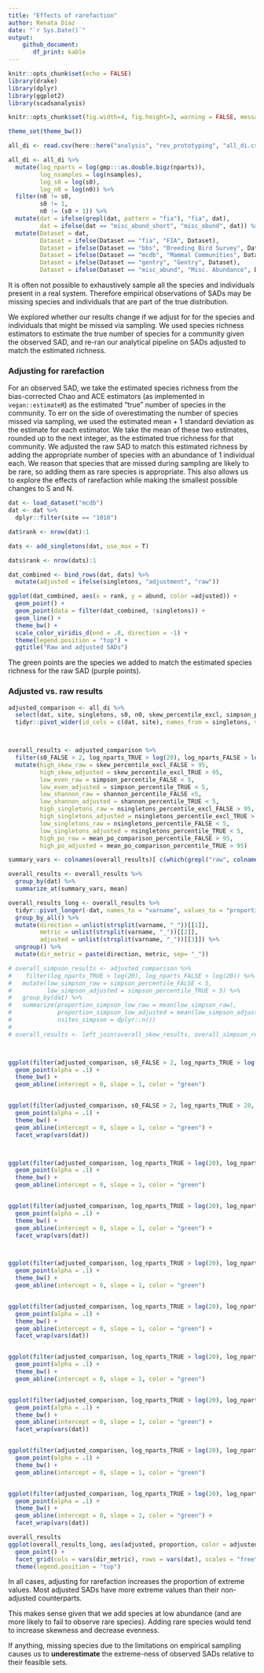 ```yaml
---
title: "Effects of rarefaction"
author: Renata Diaz
date: "`r Sys.Date()`"
output: 
    github_document:
       df_print: kable
---
```


```r
knitr::opts_chunk$set(echo = FALSE)
library(drake)
library(dplyr)
library(ggplot2)
library(scadsanalysis)

knitr::opts_chunk$set(fig.width=4, fig.height=3, warning = FALSE, message = FALSE) 

theme_set(theme_bw())

all_di <- read.csv(here::here("analysis", "rev_prototyping", "all_di.csv"), stringsAsFactors = F)

all_di <- all_di %>%
  mutate(log_nparts = log(gmp:::as.double.bigz(nparts)),
         log_nsamples = log(nsamples),
         log_s0 = log(s0),
         log_n0 = log(n0)) %>%
  filter(n0 != s0,
         s0 != 1,
         n0 != (s0 + 1)) %>%
  mutate(dat = ifelse(grepl(dat, pattern = "fia"), "fia", dat),
         dat = ifelse(dat == "misc_abund_short", "misc_abund", dat)) %>%
  mutate(Dataset = dat,
         Dataset = ifelse(Dataset == "fia", "FIA", Dataset),
         Dataset = ifelse(Dataset == "bbs", "Breeding Bird Survey", Dataset),
         Dataset = ifelse(Dataset == "mcdb", "Mammal Communities", Dataset),
         Dataset = ifelse(Dataset == "gentry", "Gentry", Dataset),
         Dataset = ifelse(Dataset == "misc_abund", "Misc. Abundance", Dataset))
```

It is often not possible to exhaustively sample all the species and individuals present in a real system. Therefore empirical observations of SADs may be missing species and individuals that are part of the true distribution. 

We explored whether our results change if we adjust for for the species and individuals that might be missed via sampling. We used species richness estimators to estimate the true number of species for a community given the observed SAD, and re-ran our analytical pipeline on SADs adjusted to match the estimated richness.

### Adjusting for rarefaction

For an observed SAD, we take the estimated species richness from the bias-corrected Chao and ACE estimators (as implemented in `vegan::estimateR`) as the estimated "true" number of species in the community. To err on the side of overestimating the number of species missed via sampling, we used the estimated mean + 1 standard deviation as the estimate for each estimator. We take the mean of these two estimates, rounded up to the next integer, as the estimated true richness for that community. We adjusted the raw SAD to match this estimated richness by adding the appropriate number of species with an abundance of 1 individual each. We reason that species that are missed during sampling are likely to be rare, so adding them as rare species is appropriate. This also allows us to explore the effects of rarefaction while making the smallest possible changes to S and N. 

```r

dat <- load_dataset("mcdb")
dat <- dat %>%
  dplyr::filter(site == "1010") 

dat$rank <- nrow(dat):1

dats <- add_singletons(dat, use_max = T) 

dats$rank <- nrow(dats):1

dat_combined <- bind_rows(dat, dats) %>%
  mutate(adjusted = ifelse(singletons, "adjustment", "raw"))

ggplot(dat_combined, aes(x = rank, y = abund, color =adjusted)) +
  geom_point() +
  geom_point(data = filter(dat_combined, !singletons)) + 
  geom_line() +
  theme_bw() +
  scale_color_viridis_d(end = .8, direction = -1) +
  theme(legend.position = "top") +
  ggtitle("Raw and adjusted SADs")

```

The green points are the species we added to match the estimated species richness for the raw SAD (purple points).


### Adjusted vs. raw results

```r

adjusted_comparison <- all_di %>%
  select(dat, site, singletons, s0, n0, skew_percentile_excl, simpson_percentile, shannon_percentile, nsingletons_percentile_excl, nsingletons_percentile, mean_po_comparison_percentile, log_nparts) %>%
  tidyr::pivot_wider(id_cols = c(dat, site), names_from = singletons, values_from = c(s0, n0, skew_percentile_excl, simpson_percentile, shannon_percentile, nsingletons_percentile_excl, nsingletons_percentile, mean_po_comparison_percentile, log_nparts))



overall_results <- adjusted_comparison %>%
  filter(s0_FALSE > 2, log_nparts_TRUE > log(20), log_nparts_FALSE > log(20)) %>%
  mutate(high_skew_raw = skew_percentile_excl_FALSE > 95,
         high_skew_adjusted = skew_percentile_excl_TRUE > 95,
         low_even_raw = simpson_percentile_FALSE < 5,
         low_even_adjusted = simpson_percentile_TRUE < 5,
         low_shannon_raw = shannon_percentile_FALSE <5,
         low_shannon_adjusted = shannon_percentile_TRUE < 5,
         high_singletons_raw = nsingletons_percentile_excl_FALSE > 95,
         high_singletons_adjusted = nsingletons_percentile_excl_TRUE > 95,
         low_singletons_raw = nsingletons_percentile_FALSE < 5,
         low_singletons_adjusted = nsingletons_percentile_TRUE < 5,
         high_po_raw = mean_po_comparison_percentile_FALSE > 95,
         high_po_adjusted = mean_po_comparison_percentile_TRUE > 95)

summary_vars <- colnames(overall_results)[ c(which(grepl("raw", colnames(overall_results))), which(grepl("adjusted", colnames(overall_results))))]

overall_results <- overall_results %>%
  group_by(dat) %>%
  summarize_at(summary_vars, mean)

overall_results_long <- overall_results %>%
  tidyr::pivot_longer(-dat, names_to = "varname", values_to = "proportion") %>%
  group_by_all() %>%
  mutate(direction = unlist(strsplit(varname, "_"))[[1]],
         metric = unlist(strsplit(varname, "_"))[[2]],
         adjusted = unlist(strsplit(varname, "_"))[[3]]) %>%
  ungroup() %>%
  mutate(dir_metric = paste(direction, metric, sep= "_"))

# overall_simpson_results <- adjusted_comparison %>%
#    filter(log_nparts_TRUE > log(20), log_nparts_FALSE > log(20)) %>%
#   mutate(low_simpson_raw = simpson_percentile_FALSE < 5,
#          low_simpson_adjusted = simpson_percentile_TRUE < 5) %>%
#   group_by(dat) %>%
#   summarize(proportion_simpson_low_raw = mean(low_simpson_raw),
#             proportion_simpson_low_adjusted = mean(low_simpson_adjusted),
#             nsites_simpson = dplyr::n())
# 
# overall_results <- left_join(overall_skew_results, overall_simpson_results)



ggplot(filter(adjusted_comparison, s0_FALSE > 2, log_nparts_TRUE > log(20), log_nparts_FALSE > 20), aes(skew_percentile_excl_FALSE, skew_percentile_excl_TRUE)) +
  geom_point(alpha = .1) +
  theme_bw() +
  geom_abline(intercept = 0, slope = 1, color = "green")


ggplot(filter(adjusted_comparison, s0_FALSE > 2, log_nparts_TRUE > 20, log_nparts_FALSE > log(20)), aes(skew_percentile_excl_FALSE, skew_percentile_excl_TRUE)) +
  geom_point(alpha = .1) +
  theme_bw() +
  geom_abline(intercept = 0, slope = 1, color = "green") +
  facet_wrap(vars(dat)) 



ggplot(filter(adjusted_comparison, log_nparts_TRUE > log(20), log_nparts_FALSE > log(20)), aes(simpson_percentile_FALSE, simpson_percentile_TRUE)) +
  geom_point(alpha = .1) +
  theme_bw() +
  geom_abline(intercept = 0, slope = 1, color = "green")


ggplot(filter(adjusted_comparison, log_nparts_TRUE > log(20), log_nparts_FALSE > log(20)), aes(simpson_percentile_FALSE, simpson_percentile_TRUE)) +
  geom_point(alpha = .1) +
  theme_bw() +
  geom_abline(intercept = 0, slope = 1, color = "green") +
  facet_wrap(vars(dat)) 



ggplot(filter(adjusted_comparison, log_nparts_TRUE > log(20), log_nparts_FALSE > log(20)), aes(shannon_percentile_FALSE, shannon_percentile_TRUE)) +
  geom_point(alpha = .1) +
  theme_bw() +
  geom_abline(intercept = 0, slope = 1, color = "green")


ggplot(filter(adjusted_comparison, log_nparts_TRUE > log(20), log_nparts_FALSE > log(20)), aes(shannon_percentile_FALSE, shannon_percentile_TRUE)) +
  geom_point(alpha = .1) +
  theme_bw() +
  geom_abline(intercept = 0, slope = 1, color = "green") +
  facet_wrap(vars(dat))


ggplot(filter(adjusted_comparison, log_nparts_TRUE > log(20), log_nparts_FALSE > log(20)), aes(nsingletons_percentile_excl_FALSE, nsingletons_percentile_excl_TRUE)) +
  geom_point(alpha = .1) +
  theme_bw() +
  geom_abline(intercept = 0, slope = 1, color = "green")


ggplot(filter(adjusted_comparison, log_nparts_TRUE > log(20), log_nparts_FALSE > log(20)), aes(nsingletons_percentile_excl_FALSE, nsingletons_percentile_excl_TRUE)) +
  geom_point(alpha = .1) +
  theme_bw() +
  geom_abline(intercept = 0, slope = 1, color = "green") +
  facet_wrap(vars(dat)) 


ggplot(filter(adjusted_comparison, log_nparts_TRUE > log(20), log_nparts_FALSE > log(20)), aes(mean_po_comparison_percentile_FALSE, mean_po_comparison_percentile_TRUE)) +
  geom_point(alpha = .1) +
  theme_bw() +
  geom_abline(intercept = 0, slope = 1, color = "green")


ggplot(filter(adjusted_comparison, log_nparts_TRUE > log(20), log_nparts_FALSE > log(20)), aes(mean_po_comparison_percentile_FALSE, mean_po_comparison_percentile_TRUE)) +
  geom_point(alpha = .1) +
  theme_bw() +
  geom_abline(intercept = 0, slope = 1, color = "green") +
  facet_wrap(vars(dat)) 
```

```r


overall_results
ggplot(overall_results_long, aes(adjusted, proportion, color = adjusted)) +
  geom_point() +
  facet_grid(cols = vars(dir_metric), rows = vars(dat), scales = "free", switch = "y") +
  theme(legend.position = "top")

```



In all cases, adjusting for rarefaction increases the proportion of extreme values. Most adjusted SADs have more extreme values than their non-adjusted counterparts.

This makes sense given that we add species at low abundance (and are more likely to fail to observe rare species). Adding rare species would tend to increase skewness and decrease evenness.

If anything, missing species due to the limitations on empirical sampling causes us to **underestimate** the extreme-ness of observed SADs relative to their feasible sets. 
